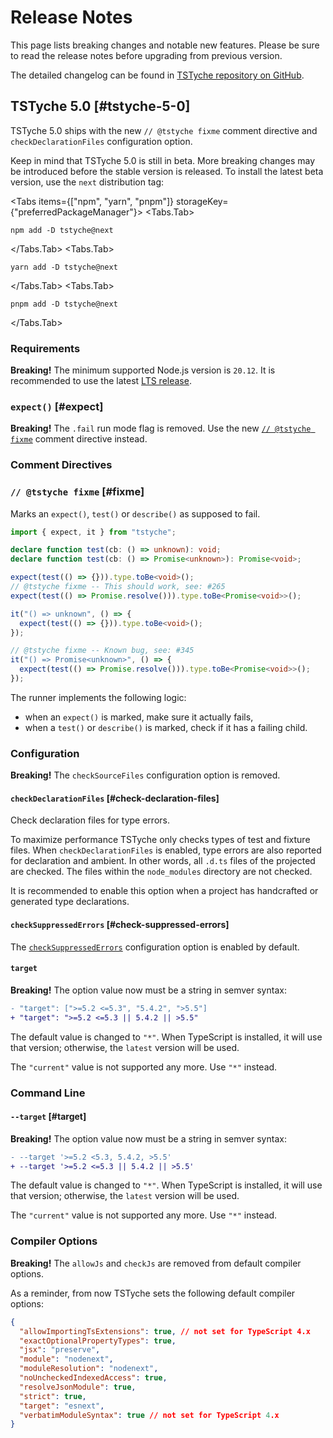 
# Release Notes

This page lists breaking changes and notable new features. Please be sure to read the release notes before upgrading from previous version.

<Note>

The detailed changelog can be found in [TSTyche repository on GitHub](https://github.com/tstyche/tstyche/blob/main/CHANGELOG.md).

</Note>

## TSTyche 5.0  [#tstyche-5-0]

TSTyche 5.0 ships with the new `// @tstyche fixme` comment directive and `checkDeclarationFiles` configuration option.

<Warning>

Keep in mind that TSTyche 5.0 is still in beta. More breaking changes may be introduced before the stable version is released. To install the latest beta version, use the `next` distribution tag:

<Tabs items={["npm", "yarn", "pnpm"]} storageKey={"preferredPackageManager"}>
<Tabs.Tab>

```shell
npm add -D tstyche@next
```

</Tabs.Tab>
<Tabs.Tab>

```shell
yarn add -D tstyche@next
```

</Tabs.Tab>
<Tabs.Tab>

```shell
pnpm add -D tstyche@next
```

</Tabs.Tab>
</Tabs>

</Warning>

### Requirements

<Warning>

**Breaking!** The minimum supported Node.js version is `20.12`. It is recommended to use the latest [LTS release](https://nodejs.org/en/about/previous-releases).

</Warning>

### `expect()` [#expect]

<Warning>

**Breaking!** The `.fail` run mode flag is removed. Use the new [`// @tstyche fixme`](#fixme) comment directive instead.

</Warning>

### Comment Directives

### `// @tstyche fixme` [#fixme]

Marks an `expect()`, `test()` or `describe()` as supposed to fail.

```ts twoslash
import { expect, it } from "tstyche";

declare function test(cb: () => unknown): void;
declare function test(cb: () => Promise<unknown>): Promise<void>;

expect(test(() => {})).type.toBe<void>();
// @tstyche fixme -- This should work, see: #265
expect(test(() => Promise.resolve())).type.toBe<Promise<void>>();

it("() => unknown", () => {
  expect(test(() => {})).type.toBe<void>();
});

// @tstyche fixme -- Known bug, see: #345
it("() => Promise<unknown>", () => {
  expect(test(() => Promise.resolve())).type.toBe<Promise<void>>();
});
```

The runner implements the following logic:

- when an `expect()` is marked, make sure it actually fails,
- when a `test()` or `describe()` is marked, check if it has a failing child.

### Configuration

<Warning>

**Breaking!** The `checkSourceFiles` configuration option is removed.

</Warning>

#### `checkDeclarationFiles` [#check-declaration-files]

Check declaration files for type errors.

To maximize performance TSTyche only checks types of test and fixture files. When `checkDeclarationFiles` is enabled, type errors are also reported for declaration and ambient. In other words, all `.d.ts` files of the projected are checked. The files within the `node_modules` directory are not checked.

It is recommended to enable this option when a project has handcrafted or generated type declarations.

#### `checkSuppressedErrors` [#check-suppressed-errors]

The [`checkSuppressedErrors`](../reference/config-file.mdx#check-suppressed-errors) configuration option is enabled by default.

#### `target`

<Warning>

**Breaking!** The option value now must be a string in semver syntax:

```diff
- "target": [">=5.2 <=5.3", "5.4.2", ">5.5"]
+ "target": ">=5.2 <=5.3 || 5.4.2 || >5.5"
```

The default value is changed to `"*"`. When TypeScript is installed, it will use that version; otherwise, the `latest` version will be used.

The `"current"` value is not supported any more. Use `"*"` instead.

</Warning>

### Command Line

#### `--target` [#target]

<Warning>

**Breaking!** The option value now must be a string in semver syntax:

```diff
- --target '>=5.2 <5.3, 5.4.2, >5.5'
+ --target '>=5.2 <=5.3 || 5.4.2 || >5.5'
```

The default value is changed to `"*"`. When TypeScript is installed, it will use that version; otherwise, the `latest` version will be used.

The `"current"` value is not supported any more. Use `"*"` instead.

</Warning>

### Compiler Options

<Warning>

**Breaking!** The `allowJs` and `checkJs` are removed from default compiler options.

</Warning>

As a reminder, from now TSTyche sets the following default compiler options:

```json
{
  "allowImportingTsExtensions": true, // not set for TypeScript 4.x
  "exactOptionalPropertyTypes": true,
  "jsx": "preserve",
  "module": "nodenext",
  "moduleResolution": "nodenext",
  "noUncheckedIndexedAccess": true,
  "resolveJsonModule": true,
  "strict": true,
  "target": "esnext",
  "verbatimModuleSyntax": true // not set for TypeScript 4.x
}
```

